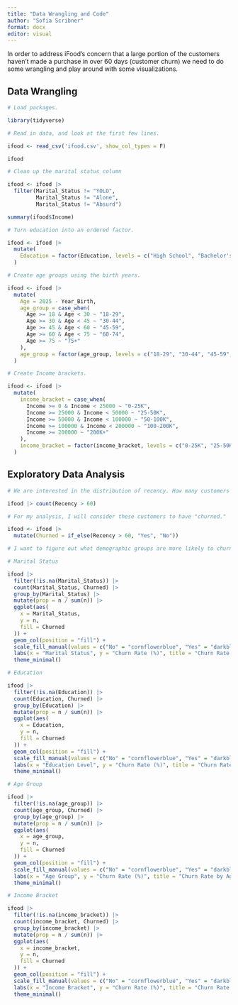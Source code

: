 ```yaml
---
title: "Data Wrangling and Code"
author: "Sofia Scribner"
format: docx
editor: visual
---
```


In order to address iFood's concern that a large portion of the customers haven't made a purchase in over 60 days (customer churn) we need to do some wrangling and play around with some visualizations.

## Data Wrangling

```r

# Load packages.

library(tidyverse)
```

```r

# Read in data, and look at the first few lines.

ifood <- read_csv('ifood.csv', show_col_types = F)

ifood

```

```r

# Clean up the marital status column

ifood <- ifood |> 
  filter(Marital_Status != "YOLO", 
         Marital_Status != "Alone", 
         Marital_Status != "Absurd")

```

```r

summary(ifood$Income)
```

```r

# Turn education into an ordered factor.

ifood <- ifood |>
  mutate(
    Education = factor(Education, levels = c("High School", "Bachelor's", "Master's", "PhD"))
  )
```

```r

# Create age groups using the birth years.

ifood <- ifood |>
  mutate(
    Age = 2025 - Year_Birth,
    age_group = case_when(
      Age >= 18 & Age < 30 ~ "18-29",
      Age >= 30 & Age < 45 ~ "30-44",
      Age >= 45 & Age < 60 ~ "45-59",
      Age >= 60 & Age < 75 ~ "60-74",
      Age >= 75 ~ "75+"
    ),
    age_group = factor(age_group, levels = c("18-29", "30-44", "45-59", "60-74", "75+"))
  )
```

```r

# Create Income brackets.

ifood <- ifood |>
  mutate(
    income_bracket = case_when(
      Income >= 0 & Income < 25000 ~ "0-25K",
      Income >= 25000 & Income < 50000 ~ "25-50K",
      Income >= 50000 & Income < 100000 ~ "50-100K",
      Income >= 100000 & Income < 200000 ~ "100-200K",
      Income >= 200000 ~ "200K+"
    ),
    income_bracket = factor(income_bracket, levels = c("0-25K", "25-50K", "50-100K", "100-200K", "200K+"))
  )

```

## Exploratory Data Analysis

```r

# We are interested in the distribution of recency. How many customers haven't purchased anything in over 60 days?

ifood |> count(Recency > 60)
```

```r

# For my analysis, I will consider these customers to have "churned."

ifood <- ifood |> 
  mutate(Churned = if_else(Recency > 60, "Yes", "No"))
```

```r

# I want to figure out what demographic groups are more likely to churn, so I will compare churn rate across different catgeorical variables.

# Marital Status

ifood |> 
  filter(!is.na(Marital_Status)) |> 
  count(Marital_Status, Churned) |> 
  group_by(Marital_Status) |> 
  mutate(prop = n / sum(n)) |> 
  ggplot(aes(
    x = Marital_Status, 
    y = n, 
    fill = Churned
  )) +
  geom_col(position = "fill") +
  scale_fill_manual(values = c("No" = "cornflowerblue", "Yes" = "darkblue")) +
  labs(x = "Marital Status", y = "Churn Rate (%)", title = "Churn Rate by Marital Status", subtitle = 'Based on a sample of 2,240 iFood customers')+ 
  theme_minimal()
```

```r

# Education

ifood |> 
  filter(!is.na(Education)) |> 
  count(Education, Churned) |> 
  group_by(Education) |> 
  mutate(prop = n / sum(n)) |> 
  ggplot(aes(
    x = Education, 
    y = n, 
    fill = Churned
  )) +
  geom_col(position = "fill") +
  scale_fill_manual(values = c("No" = "cornflowerblue", "Yes" = "darkblue")) +
  labs(x = "Education Level", y = "Churn Rate (%)", title = "Churn Rate by Education Level", subtitle = 'Based on a sample of 2,240 iFood customers')+ 
  theme_minimal()
```

```r

# Age Group

ifood |> 
  filter(!is.na(age_group)) |> 
  count(age_group, Churned) |> 
  group_by(age_group) |> 
  mutate(prop = n / sum(n)) |> 
  ggplot(aes(
    x = age_group, 
    y = n, 
    fill = Churned
  )) +
  geom_col(position = "fill") +
  scale_fill_manual(values = c("No" = "cornflowerblue", "Yes" = "darkblue")) +
  labs(x = "Age Group", y = "Churn Rate (%)", title = "Churn Rate by Age Group", subtitle = 'Based on a sample of 2,240 iFood customers')+ 
  theme_minimal()
```

```r

# Income Bracket

ifood |> 
  filter(!is.na(income_bracket)) |> 
  count(income_bracket, Churned) |> 
  group_by(income_bracket) |> 
  mutate(prop = n / sum(n)) |> 
  ggplot(aes(
    x = income_bracket, 
    y = n, 
    fill = Churned
  )) +
  geom_col(position = "fill") +
  scale_fill_manual(values = c("No" = "cornflowerblue", "Yes" = "darkblue")) +
  labs(x = "Income Bracket", y = "Churn Rate (%)", title = "Churn Rate by Income Bracket", subtitle = 'Based on a sample of 2,240 iFood customers')+ 
  theme_minimal()
```
